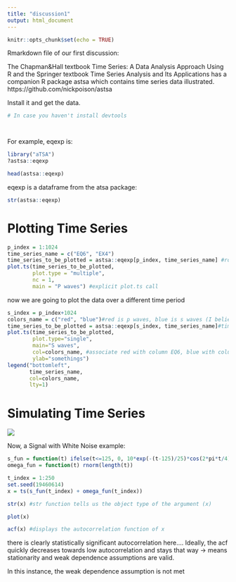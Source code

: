 ```yaml
---
title: "discussion1"
output: html_document
---
```


```r
knitr::opts_chunk$set(echo = TRUE)
```
Rmarkdown file of our first discussion:


The Chapman&Hall textbook Time Series: A Data Analysis Approach Using R and the Springer textbook Time Series Analysis and Its Applications has a companion R package astsa which contains time series data illustrated. https://github.com/nickpoison/astsa

Install it and get the data.

```r
# In case you haven't install devtools




```
For example, eqexp is:

```r
library("aTSA")
?astsa::eqexp

head(astsa::eqexp)
```
eqexp is a dataframe from the atsa package:
```r
str(astsa::eqexp)
```


# **Plotting Time Series**
```r
p_index = 1:1024
time_series_name = c("EQ6", "EX4")
time_series_to_be_plotted = astsa::eqexp[p_index, time_series_name] #row vector,column vector
plot.ts(time_series_to_be_plotted,
        plot.type = "multiple",
        nc = 1,
        main = "P waves") #explicit plot.ts call


```

now we are going to plot the data over a different time period
```r
s_index = p_index+1024
colors_name = c("red", "blue")#red is p waves, blue is s waves (I believe)
time_series_to_be_plotted = astsa::eqexp[s_index, time_series_name]#time period/index,columns of TS data
plot.ts(time_series_to_be_plotted,
        plot.type="single",
        main="S waves",
        col=colors_name, #associate red with column EQ6, blue with column EX4
        ylab="somethings")
legend("bottomleft",
       time_series_name,
       col=colors_name,
       lty=1)
```


# **Simulating Time Series**
![](https://render.githubusercontent.com/render/math?math=s_t%20%3D%20%5Cbegin%7Bcases%7D%0A%20%20%20%20%20%200%2C%20%26%20t%3D1%2C%5Cdots%2C125%20%5C%5C%0A%20%20%20%20%20%2010%5C%3Be%5E%7B-%5Cfrac%7Bt-125%7D%7B25%7D%7D%5Ccos(2%5Cpi%20t%2F4)%20%2C%26%20t%3D126%2C%5Cdots%2C250%0A%20%20%20%20%20%20%5Cend%7Bcases%7D)

Now, a Signal with White Noise example:
```r
s_fun = function(t) ifelse(t<=125, 0, 10*exp(-(t-125)/25)*cos(2*pi*t/4))
omega_fun = function(t) rnorm(length(t))

t_index = 1:250
set.seed(19460614)
x = ts(s_fun(t_index) + omega_fun(t_index))

str(x) #str function tells us the object type of the argument (x)
```
```r
plot(x)
```


```r
acf(x) #displays the autocorrelation function of x
```


there is clearly statistically significant autocorrelation here....
Ideally, the acf quickly decreases towards low autocorrelation and stays that way -> means stationarity and weak dependence assumptions are valid.

In this instance, the weak dependence assumption is not met
